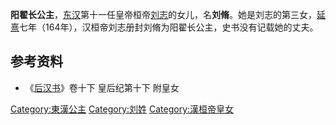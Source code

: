 {{for|西汉中山王|刘脩 (中山王)}}
{{for|西汉樊舆侯|刘脩 (樊舆侯)}}

'''阳翟长公主'''，[[东汉|东汉]]第十一任皇帝桓帝[[汉桓帝|刘志]]的女儿，名'''刘脩'''。她是刘志的第三女，[[延熹|延熹]]七年（164年），汉桓帝刘志册封刘脩为阳翟长公主，史书没有记载她的丈夫。

==参考资料==
*《[[后汉书|后汉书]]》卷十下 皇后纪第十下 附皇女

[[Category:東漢公主|Category:東漢公主]]
[[Category:刘姓|Category:刘姓]]
[[Category:漢桓帝皇女|Category:漢桓帝皇女]]